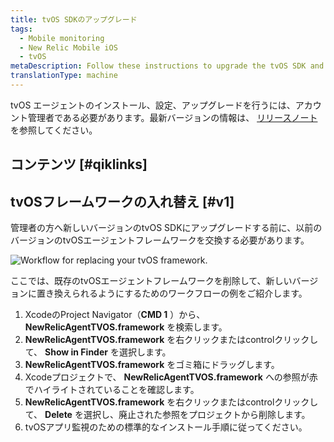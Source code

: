 ```yaml
---
title: tvOS SDKのアップグレード
tags:
  - Mobile monitoring
  - New Relic Mobile iOS
  - tvOS
metaDescription: Follow these instructions to upgrade the tvOS SDK and get the latest in mobile monitoring functionality
translationType: machine
---
```



tvOS エージェントのインストール、設定、アップグレードを行うには、アカウント管理者である必要があります。最新バージョンの情報は、 [リリースノート](/docs/releases/ios) を参照してください。

## コンテンツ [#qiklinks]

## tvOSフレームワークの入れ替え [#v1]

管理者の方へ新しいバージョンのtvOS SDKにアップグレードする前に、以前のバージョンのtvOSエージェントフレームワークを交換する必要があります。

<img
  title="Mobile_tvOS_replace-framework.png"
  alt="Workflow for replacing your tvOS framework."
  src={mobileTvOsReplaceFramework1}
/>

<figcaption>
  ここでは、既存のtvOSエージェントフレームワークを削除して、新しいバージョンに置き換えられるようにするためのワークフローの例をご紹介します。
</figcaption>

1. XcodeのProject Navigator（**CMD 1** ）から、 **NewRelicAgentTVOS.framework** を検索します。
2. **NewRelicAgentTVOS.framework** を右クリックまたはcontrolクリックして、 **Show in Finder** を選択します。
3. **NewRelicAgentTVOS.framework** をゴミ箱にドラッグします。
4. Xcodeプロジェクトで、 **NewRelicAgentTVOS.framework** への参照が赤でハイライトされていることを確認します。
5. **NewRelicAgentTVOS.framework** を右クリックまたはcontrolクリックして、 **Delete** を選択し、廃止された参照をプロジェクトから削除します。
6. tvOSアプリ監視のための標準的なインストール手順に従ってください。